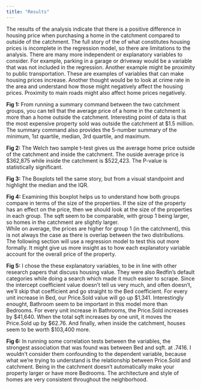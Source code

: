 ```yaml
---
title: "Results"
---
```


The results of the analysis indicate that there is a positive difference in housing price when purchasing a home in the catchment compared to outside of the catchment.  The full story of the of what constitutes housing prices is incomplete in the regression model, so there are limitations to the analysis.   There are many more independent or explanatory variables to consider.  For example, parking in a garage or driveway would be a variable that was not included in the regression.  Another example might be proximity to public transportation.  These are examples of variables that can make housing prices increase.  Another thought would be to look at crime rate in the area and understand how those might negatively affect the housing prices.  Proximity to main roads might also affect home prices negatively.

**Fig 1:**
From running a summary command between the two catchment groups, you can tell that the average price of a home in the catchment is more than a home outside the catchment.  Interesting point of data is that the most expensive property sold was outside the catchment at $1.5 million.  The summary command also provides the 5-number summary of the minimum, 1st quartile, median, 3rd quartile, and maximum.

**Fig 2:**
The Welch two sample t-test gives us the average home price outside of the catchment and inside the catchment.  The ouside average price is $362,875 while inside the catchment is $522,423.  The P-value is statistically significant.


**Fig 3:**
The Boxplots tell the same story, but from a visual standpoint and highlight the median and the IQR.

**Fig 4:**
Examining this boxplot helps us to understand how both groups compare in terms of the size of the properties.  If the size of the property has an effect on the price, then we should look at the size of the properties in each group.  The sqft seem to be comparable, with group 1 being larger, so homes in the catchment are slightly larger.  
While on average, the prices are higher for group 1 (in the catchment), this is not always the case as there is overlap between the two distributions.  The following section will use a regression model to test this out more formally.  It might give us more insight as to how each explanatory variable account for the overall price of the property.

**Fig 5:**
I chose the these explanatory variables, to be in line with other research papers that discuss housing value.  They were also Redfin's default categories while doing a search which made it much easier to scrape.  Since the intercept coefficient value doesn't tell us very much, and often doesn't, we'll skip that coefficient and go straight to the Bed coefficient.  For every unit increase in Bed, our Price.Sold value will go up $1,341.  Interestingly enought, Bathroom seem to be important in this model more than Bedrooms.  For every unit increase in Bathrooms, the Price.Sold increases by $41,640.  When the total sqft increases by one unit, it moves the Price.Sold up by $62.76.  And finally, when inside the catchment, houses seem to be worth $103,400 more.

**Fig 6:**
In running some correlation tests between the variables, the strongest association that was found was between Bed and sqft. at .7416.  I wouldn't consider them confounding to the dependent variable, because what we're trying to understand is the relationship between Price.Sold and catchment.  Being in the catchment doesn't automatically make your property larger or have more Bedrooms.  The architecture and style of homes are very consistent throughout the neighborhood.